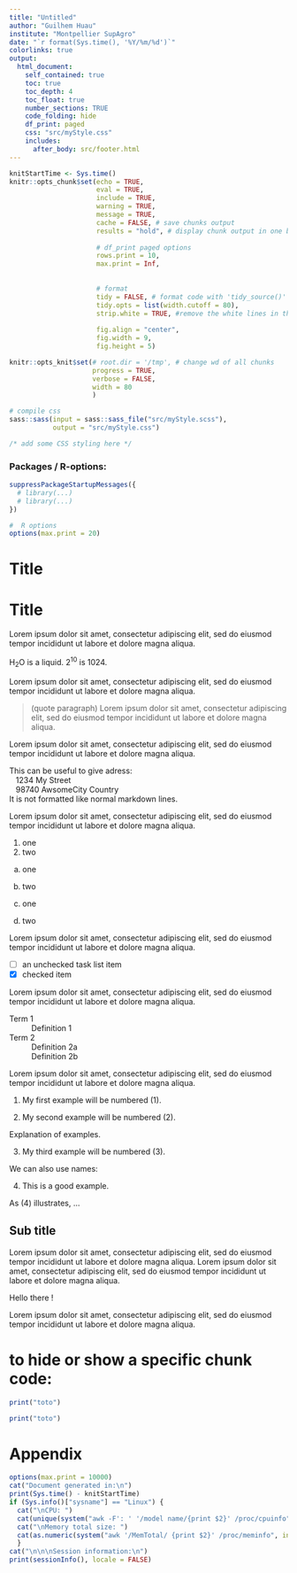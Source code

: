 ```yaml
---
title: "Untitled"
author: "Guilhem Huau"
institute: "Montpellier SupAgro"
date: "`r format(Sys.time(), '%Y/%m/%d')`"
colorlinks: true
output:
  html_document:
    self_contained: true
    toc: true
    toc_depth: 4
    toc_float: true
    number_sections: TRUE
    code_folding: hide
    df_print: paged
    css: "src/myStyle.css"
    includes:
      after_body: src/footer.html
---
```


```r
knitStartTime <- Sys.time()
knitr::opts_chunk$set(echo = TRUE,
                      eval = TRUE,
                      include = TRUE,
                      warning = TRUE,
                      message = TRUE,
                      cache = FALSE, # save chunks output
                      results = "hold", # display chunk output in one block
                      
                      # df_print paged options
                      rows.print = 10,
                      max.print = Inf,
                      
                      
                      # format
                      tidy = FALSE, # format code with 'tidy_source()'
                      tidy.opts = list(width.cutoff = 80),
                      strip.white = TRUE, #remove the white lines in the beginning or end of a source chunk
                      
                      fig.align = "center",
                      fig.width = 9,
                      fig.height = 5)

knitr::opts_knit$set(# root.dir = '/tmp', # change wd of all chunks
                     progress = TRUE,
                     verbose = FALSE,
                     width = 80
                     )

# compile css
sass::sass(input = sass::sass_file("src/myStyle.scss"),
           output = "src/myStyle.css")
```

```css
/* add some CSS styling here */
```

### Packages / R-options: {-}
```r
suppressPackageStartupMessages({
  # library(...)
  # library(...)
})

#  R options
options(max.print = 20)
```

# Title

# Title

Lorem ipsum dolor sit amet, consectetur adipiscing elit, sed do eiusmod tempor incididunt ut labore et dolore magna aliqua.

H~2~O is a liquid.  2^10^ is 1024.

Lorem ipsum dolor sit amet, consectetur adipiscing elit, sed do eiusmod tempor incididunt ut labore et dolore magna aliqua.

> (quote paragraph) Lorem ipsum dolor sit amet, consectetur adipiscing elit, sed do eiusmod tempor incididunt ut labore et dolore magna aliqua.

Lorem ipsum dolor sit amet, consectetur adipiscing elit, sed do eiusmod tempor incididunt ut labore et dolore magna aliqua.

| This can be useful to give adress:
|    1234 My Street 
|    98740 AwsomeCity Country
| It is not formatted like normal markdown lines.



Lorem ipsum dolor sit amet, consectetur adipiscing elit, sed do eiusmod tempor incididunt ut labore et dolore magna aliqua.

1. one
1. two

a. one
a. two

i. one
i. two

Lorem ipsum dolor sit amet, consectetur adipiscing elit, sed do eiusmod tempor incididunt ut labore et dolore magna aliqua.

- [ ] an unchecked task list item
- [x] checked item

Lorem ipsum dolor sit amet, consectetur adipiscing elit, sed do eiusmod tempor incididunt ut labore et dolore magna aliqua.

Term 1
  ~ Definition 1

Term 2
  ~ Definition 2a
  ~ Definition 2b


Lorem ipsum dolor sit amet, consectetur adipiscing elit, sed do eiusmod tempor incididunt ut labore et dolore magna aliqua.

@)  My first example will be numbered (1).
(@)  My second example will be numbered (2).

Explanation of examples.

(@)  My third example will be numbered (3).

We can also use names:

(@good)  This is a good example.

As (@good) illustrates, ...

## Sub title

Lorem ipsum dolor sit amet, consectetur adipiscing elit, sed do eiusmod tempor incididunt ut labore et dolore magna aliqua. Lorem ipsum dolor sit amet, consectetur adipiscing elit, sed do eiusmod tempor incididunt ut labore et dolore magna aliqua. 


<div class="note">
Hello there !
</div>

Lorem ipsum dolor sit amet, consectetur adipiscing elit, sed do eiusmod tempor incididunt ut labore et dolore magna aliqua. 


# to hide or show a specific chunk code:

```r
print("toto")
```

```r
print("toto")
```

# Appendix {-}
```r
options(max.print = 10000)
cat("Document generated in:\n")
print(Sys.time() - knitStartTime)
if (Sys.info()["sysname"] == "Linux") {
  cat("\nCPU: ")
  cat(unique(system("awk -F': ' '/model name/{print $2}' /proc/cpuinfo", intern = T)))
  cat("\nMemory total size: ")
  cat(as.numeric(system("awk '/MemTotal/ {print $2}' /proc/meminfo", intern = T))*10^(-6), "GB")
  }
cat("\n\n\nSession information:\n")
print(sessionInfo(), locale = FALSE)
```

